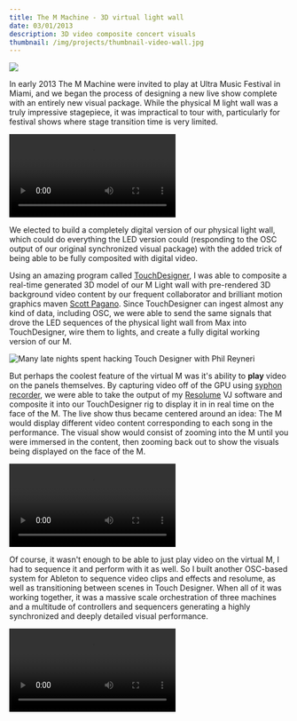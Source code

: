 ```yaml
---
title: The M Machine - 3D virtual light wall
date: 03/01/2013
description: 3D video composite concert visuals
thumbnail: /img/projects/thumbnail-video-wall.jpg
---
```


![](/img/projects/thumbnail-video-wall.jpg)

In early 2013 The M Machine were invited to play at Ultra Music Festival in Miami, and we began the process of designing a new live show complete with an entirely new visual package. While the physical M light wall was a truly impressive stagepiece, it was impractical to tour with, particularly for festival shows where stage transition time is very limited.

<Video
  src="/img/projects/m-video-wall-03.webm"
  caption="The virtual light wall in action on massive LED walls at Lucky Seattle, 2013"
/>

We elected to build a completely digital version of our physical light wall, which could do everything the LED version could (responding to the OSC output of our original synchronized visual package) with the added trick of being able to be fully composited with digital video.

Using an amazing program called [TouchDesigner](https://www.derivative.ca/), I was able to composite a real-time generated 3D model of our M Light wall with pre-rendered 3D background video content by our frequent collaborator and brilliant motion graphics maven [Scott Pagano](http://www.neither-field.com/). Since TouchDesigner can ingest almost any kind of data, including OSC, we were able to send the same signals that drove the LED sequences of the physical light wall from Max into TouchDesigner, wire them to lights, and create a fully digital working version of our M.

![Many late nights spent hacking Touch Designer with Phil Reyneri](/img/projects/video-wall-collage-1.jpg)

But perhaps the coolest feature of the virtual M was it's ability to **play** video on the panels themselves. By capturing video off of the GPU using [syphon recorder](http://syphon.v002.info/recorder/), we were able to take the output of my [Resolume](https://resolume.com/) VJ software and composite it into our TouchDesigner rig to display it in in real time on the face of the M. The live show thus became centered around an idea: The M would display different video content corresponding to each song in the performance. The visual show would consist of zooming into the M until you were immersed in the content, then zooming back out to show the visuals being displayed on the face of the M.

<Video
  src="/img/projects/m-video-wall-05.webm"
  caption="Sequenced video for Shinichi Osawa's remix of Tiny Anthem"
/>

Of course, it wasn't enough to be able to just play video on the virtual M, I had to sequence it and perform with it as well. So I built another OSC-based system for Ableton to sequence video clips and effects and resolume, as well as transitioning between scenes in Touch Designer. When all of it was working together, it was a massive scale orchestration of three machines and a multitude of controllers and sequencers generating a highly synchronized and deeply detailed visual performance.

<Video src="/img/projects/m-video-wall-04.webm" caption="Austin, TX - 2013" />

One of the most satisfying pieces of switching from the LED to the virtual light wall was the incredible array creative frontiers it opened up. Programming visuals for the LED light wall was truly a unique art form, and I felt as if I had perfected it around my 30th composition - there's only so many ways to make 32 pixels and 20 channels of LED ribbon look compelling. However the world of video and VFX is almost limitless, and I sampled thousands of videos of countless styles, mixing, mashing, and effecting them in countless ways to create new and interesting visual content for every track that I programmed accompanying visuals. From **Black**, which featured a strobing black, white, and red 3D spider, to **Luma**, which featured beautiful space imagery, the live show never felt stagnant, repetitive, or forced. And I could always invent new interpretations of the original sequenced data - **Deep Search**, for example, featured a minimalistic 3D pure geometric version of the original LED wall sequence that could be bent and distorted in real time with my MIDI controller.

![Ableton, MAX/MSP, Touch Designer, and Resolume](/img/projects/video-wall-collage-2.jpg)

<Video src="/img/projects/m-video-wall-01.webm" />
<Video src="/img/projects/m-video-wall-02.webm" />
